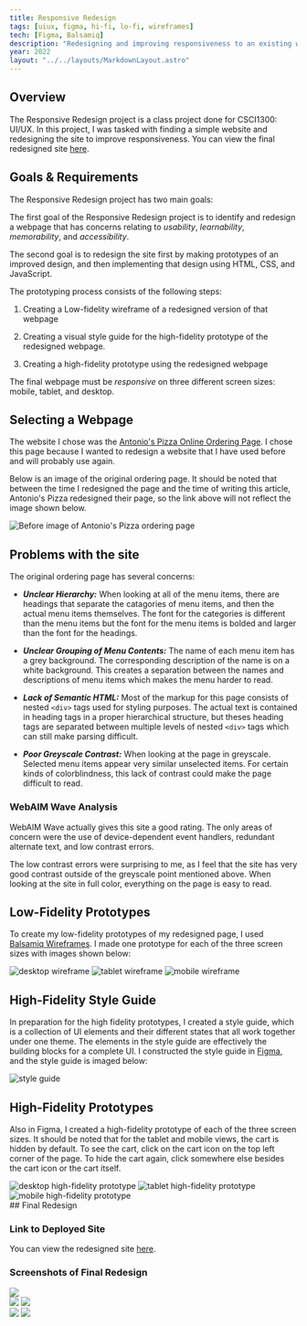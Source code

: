 ```yaml
---
title: Responsive Redesign
tags: [uiux, figma, hi-fi, lo-fi, wireframes]
tech: [Figma, Balsamiq]
description: "Redesigning and improving responsiveness to an existing webpage."
year: 2022
layout: "../../layouts/MarkdownLayout.astro"
---
```


## Overview

The Responsive Redesign project is a class project done for CSCI1300: UI/UX. In
this project, I was tasked with finding a simple website and redesigning the
site to improve responsiveness. You can view the final redesigned site [here](https://naughtynautilus000.github.io/redesigned-site/).

## Goals & Requirements

The Responsive Redesign project has two main goals:

The first goal of the Responsive Redesign project is to identify and redesign a
webpage that has concerns relating to _usability_, _learnability_,
_memorability_, and _accessibility_.

The second goal is to redesign the site first by making prototypes of an
improved design, and then implementing that design using HTML, CSS, and
JavaScript.

The prototyping process consists of the following steps:

1. Creating a Low-fidelity wireframe of a redesigned version of that webpage

2. Creating a visual style guide for the high-fidelity prototype of the
   redesigned webpage.

3. Creating a high-fidelity prototype using the redesigned webpage

The final webpage must be _responsive_ on three different screen sizes: mobile,
tablet, and desktop.

## Selecting a Webpage

The website I chose was the [Antonio's Pizza Online Ordering Page](https://antonios-providence.foodtecsolutions.com/ordering/menu).
I chose this page because I wanted to redesign a website that I have used before
and will probably use again.

Below is an image of the original ordering page. It should be noted that between
the time I redesigned the page and the time of writing this article, Antonio's
Pizza redesigned their page, so the link above will not reflect the image shown
below.

<img src="/pages/responsive_redesign/antonios_before.png" class="w-3/4 border-2 border-blue mx-auto" alt="Before image of Antonio's Pizza ordering page" />

## Problems with the site

The original ordering page has several concerns:

- **_Unclear Hierarchy:_** When looking at all of the menu items, there are
  headings that separate the catagories of menu items, and then the actual menu
  items themselves. The font for the categories is different than the menu items
  but the font for the menu items is bolded and larger than the font for the
  headings.

- **_Unclear Grouping of Menu Contents:_** The name of each menu item has a grey
  background. The corresponding description of the name is on a white
  background. This creates a separation between the names and descriptions of
  menu items which makes the menu harder to read.

- **_Lack of Semantic HTML:_** Most of the markup for this page consists of
  nested `<div>` tags used for styling purposes. The actual text is contained in
  heading tags in a proper hierarchical structure, but theses heading tags are
  separated between multiple levels of nested `<div>` tags which can still make
  parsing difficult.

- **_Poor Greyscale Contrast:_** When looking at the page in greyscale. Selected
  menu items appear very similar unselected items. For certain kinds of
  colorblindness, this lack of contrast could make the page difficult to read.

### WebAIM Wave Analysis

WebAIM Wave actually gives this site a good rating. The only areas of concern
were the use of device-dependent event handlers, redundant alternate text, and
low contrast errors.

The low contrast errors were surprising to me, as I feel that the site has very
good contrast outside of the greyscale point mentioned above. When looking at
the site in full color, everything on the page is easy to read.

## Low-Fidelity Prototypes

To create my low-fidelity prototypes of my redesigned page, I used
[Balsamiq Wireframes](https://balsamiq.com/). I made one prototype for each of
the three screen sizes with images shown below:

<div class="flex flex-row flex-wrap gap-8 justify-center">
<img src="/pages/responsive_redesign/wireframes/desktop.png" alt="desktop wireframe" class="w-[600px] border-2 border-blue" />
<img src="/pages/responsive_redesign/wireframes/tablet.png" alt="tablet wireframe" class="w-[300px] border-2 border-blue" />
<img src="/pages/responsive_redesign/wireframes/mobile.png" alt="mobile wireframe" class="w-[200px] border-2 border-blue" />
</div>

## High-Fidelity Style Guide

In preparation for the high fidelity prototypes, I created a style guide, which
is a collection of UI elements and their different states that all work together
under one theme. The elements in the style guide are effectively the building
blocks for a complete UI. I constructed the style guide in [Figma](https://www.figma.com/about/),
and the style guide is imaged below:

<img src="/pages/responsive_redesign/style_guide.png" alt="style guide" class="w-3/4 mx-auto border-2 border-blue"/>

## High-Fidelity Prototypes

Also in Figma, I created a high-fidelity prototype of each of the three screen
sizes. It should be noted that for the tablet and mobile views, the cart is
hidden by default. To see the cart, click on the cart icon on the top left
corner of the page. To hide the cart again, click somewhere else besides the
cart icon or the cart itself.

<div class="flex flex-col items-center gap-5">
<img src="/pages/responsive_redesign/prototypes/desktop_annotated.png" alt="desktop high-fidelity prototype" class="border-2 border-blue" />
<img src="/pages/responsive_redesign/prototypes/tablet_annotated.png" alt="tablet high-fidelity prototype" class="border-2 border-blue" />
<img src="/pages/responsive_redesign/prototypes/mobile_annotated.png" alt="mobile high-fidelity prototype" class="border-2 border-blue" />
</div>
## Final Redesign

### Link to Deployed Site

You can view the redesigned site [here](https://naughtynautilus000.github.io/redesigned-site/).

### Screenshots of Final Redesign

<div class="flex flex-col items-center gap-8 w-full">
 <img src="/pages/responsive_redesign/screenshots/desktop.png" class="max-w-[700px] border-2 border-blue" />
 <div class="flex flex-row gap-3">
  <img src="/pages/responsive_redesign/screenshots/tablet.png" class="max-w-[450px] border-2 border-blue" />
  <img src="/pages/responsive_redesign/screenshots/tablet_cart.png" class="max-w-[450px] border-2 border-blue" />
 </div>
 <div class="flex flex-row gap-3">
  <img src="/pages/responsive_redesign/screenshots/mobile.png" class="max-w-[450px] border-2 border-blue" />
  <img src="/pages/responsive_redesign/screenshots/mobile_cart.png" class="max-w-[450px] border-2 border-blue" />
 </div>
</div>
